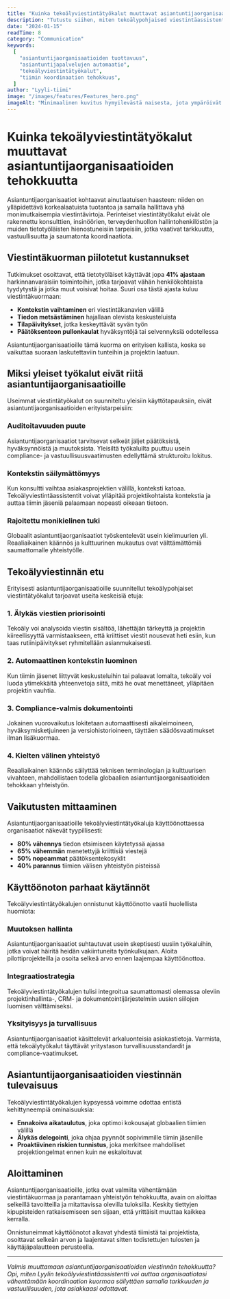 ```yaml
---
title: "Kuinka tekoälyviestintätyökalut muuttavat asiantuntijaorganisaatioiden tehokkuutta"
description: "Tutustu siihen, miten tekoälypohjaised viestintäassistentit auttavat asiantuntijaorganisaatioita vähentämään koordinaation kuormaa ja parantamaan päätöksenteon nopeutta."
date: "2024-01-15"
readTime: 8
category: "Communication"
keywords:
  [
    "asiantuntijaorganisaatioiden tuottavuus",
    "asiantuntijapalvelujen automaatio",
    "tekoälyviestintätyökalut",
    "tiimin koordinaation tehokkuus",
  ]
author: "Lyyli-tiimi"
image: "/images/features/Features_hero.png"
imageAlt: "Minimaalinen kuvitus hymyilevästä naisesta, jota ympäröivät digitaaliset viestintäikoneet kuten Slack, LinkedIn, sähköposti ja verkkoselain, jotka edustavat modernia työpaikan viestintätyökaluja"
---
```


# Kuinka tekoälyviestintätyökalut muuttavat asiantuntijaorganisaatioiden tehokkuutta

Asiantuntijaorganisaatiot kohtaavat ainutlaatuisen haasteen: niiden on ylläpidettävä korkealaatuista tuotantoa ja samalla hallittava yhä monimutkaisempia viestintävirtoja. Perinteiset viestintätyökalut eivät ole rakennettu konsulttien, insinöörien, terveydenhuollon hallintohenkilöstön ja muiden tietotyöläisten hienostuneisiin tarpeisiin, jotka vaativat tarkkuutta, vastuullisuutta ja saumatonta koordinaatiota.

## Viestintäkuorman piilotetut kustannukset

Tutkimukset osoittavat, että tietotyöläiset käyttävät jopa **41% ajastaan** harkinnanvaraisiin toimintoihin, jotka tarjoavat vähän henkilökohtaista tyydytystä ja jotka muut voisivat hoitaa. Suuri osa tästä ajasta kuluu viestintäkuormaan:

- **Kontekstin vaihtaminen** eri viestintäkanavien välillä
- **Tiedon metsästäminen** hajallaan olevista keskusteluista
- **Tilapäivitykset**, jotka keskeyttävät syvän työn
- **Päätöksenteon pullonkaulat** hyväksyntöjä tai selvennyksiä odotellessa

Asiantuntijaorganisaatioille tämä kuorma on erityisen kallista, koska se vaikuttaa suoraan laskutettaviin tunteihin ja projektin laatuun.

## Miksi yleiset työkalut eivät riitä asiantuntijaorganisaatioille

Useimmat viestintätyökalut on suunniteltu yleisiin käyttötapauksiin, eivät asiantuntijaorganisaatioiden erityistarpeisiin:

### **Auditoitavuuden puute**

Asiantuntijaorganisaatiot tarvitsevat selkeät jäljet päätöksistä, hyväksynnöistä ja muutoksista. Yleisiltä työkaluilta puuttuu usein compliance- ja vastuullisuusvaatimusten edellyttämä strukturoitu lokitus.

### **Kontekstin säilymättömyys**

Kun konsultti vaihtaa asiakasprojektien välillä, konteksti katoaa. Tekoälyviestintäassistentit voivat ylläpitää projektikohtaista kontekstia ja auttaa tiimin jäseniä palaamaan nopeasti oikeaan tietoon.

### **Rajoitettu monikielinen tuki**

Globaalit asiantuntijaorganisaatiot työskentelevät usein kielimuurien yli. Reaaliaikainen käännös ja kulttuurinen mukautus ovat välttämättömiä saumattomalle yhteistyölle.

## Tekoälyviestinnän etu

Erityisesti asiantuntijaorganisaatioille suunnitellut tekoälypohjaiset viestintätyökalut tarjoavat useita keskeisiä etuja:

### **1. Älykäs viestien priorisointi**

Tekoäly voi analysoida viestin sisältöä, lähettäjän tärkeyttä ja projektin kiireellisyyttä varmistaakseen, että kriittiset viestit nousevat heti esiin, kun taas rutiinipäivitykset ryhmitellään asianmukaisesti.

### **2. Automaattinen kontekstin luominen**

Kun tiimin jäsenet liittyvät keskusteluihin tai palaavat lomalta, tekoäly voi luoda ytimekkäitä yhteenvetoja siitä, mitä he ovat menettäneet, ylläpitäen projektin vauhtia.

### **3. Compliance-valmis dokumentointi**

Jokainen vuorovaikutus lokitetaan automaattisesti aikaleimoineen, hyväksymisketjuineen ja versiohistorioineen, täyttäen säädösvaatimukset ilman lisäkuormaa.

### **4. Kielten välinen yhteistyö**

Reaaliaikainen käännös säilyttää teknisen terminologian ja kulttuurisen vivahteen, mahdollistaen todella globaalien asiantuntijaorganisaatioiden tehokkaan yhteistyön.

## Vaikutusten mittaaminen

Asiantuntijaorganisaatioille tekoälyviestintätyökaluja käyttöönottaessa organisaatiot näkevät tyypillisesti:

- **80% vähennys** tiedon etsimiseen käytetyssä ajassa
- **65% vähemmän** menetettyjä kriittisiä viestejä
- **50% nopeammat** päätöksentekosyklit
- **40% parannus** tiimien välisen yhteistyön pisteissä

## Käyttöönoton parhaat käytännöt

Tekoälyviestintätyökalujen onnistunut käyttöönotto vaatii huolellista huomiota:

### **Muutoksen hallinta**

Asiantuntijaorganisaatiot suhtautuvat usein skeptisesti uusiin työkaluihin, jotka voivat häiritä heidän vakiintuneita työnkulkujaan. Aloita pilottiprojekteilla ja osoita selkeä arvo ennen laajempaa käyttöönottoa.

### **Integraatiostrategia**

Tekoälyviestintätyökalujen tulisi integroitua saumattomasti olemassa oleviin projektinhallinta-, CRM- ja dokumentointijärjestelmiin uusien siilojen luomisen välttämiseksi.

### **Yksityisyys ja turvallisuus**

Asiantuntijaorganisaatiot käsittelevät arkaluonteisia asiakastietoja. Varmista, että tekoälytyökalut täyttävät yritystason turvallisuusstandardit ja compliance-vaatimukset.

## Asiantuntijaorganisaatioiden viestinnän tulevaisuus

Tekoälyviestintätyökalujen kypsyessä voimme odottaa entistä kehittyneempiä ominaisuuksia:

- **Ennakoiva aikataulutus**, joka optimoi kokousajat globaalien tiimien välillä
- **Älykäs delegointi**, joka ohjaa pyynnöt sopivimmille tiimin jäsenille
- **Proaktiivinen riskien tunnistus**, joka merkitsee mahdolliset projektiongelmat ennen kuin ne eskaloituvat

## Aloittaminen

Asiantuntijaorganisaatioille, jotka ovat valmiita vähentämään viestintäkuormaa ja parantamaan yhteistyön tehokkuutta, avain on aloittaa selkeillä tavoitteilla ja mitattavissa olevilla tuloksilla. Keskity tiettyjen kipupisteiden ratkaisemiseen sen sijaan, että yrittäisit muuttaa kaikkea kerralla.

Onnistuneimmat käyttöönotot alkavat yhdestä tiimistä tai projektista, osoittavat selkeän arvon ja laajentavat sitten todistettujen tulosten ja käyttäjäpalautteen perusteella.

---

*Valmis muuttamaan asiantuntijaorganisaatioiden viestinnän tehokkuutta? Opi, miten Lyylin tekoälyviestintäassistentti voi auttaa organisaatiotasi vähentämään koordinaation kuormaa säilyttäen samalla tarkkuuden ja vastuullisuuden, jota asiakkaasi odottavat.*
